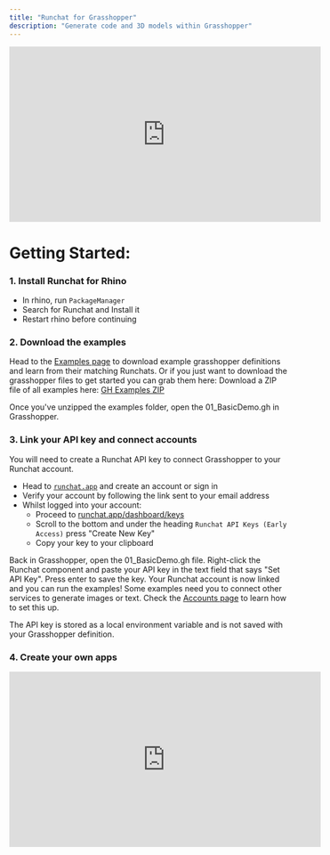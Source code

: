 ```yaml
---
title: "Runchat for Grasshopper"
description: "Generate code and 3D models within Grasshopper"
---
```


<iframe
  width="560"
  height="315"
  src="https://www.youtube.com/embed/4_erw_cKbGg"
  title="YouTube video player"
  frameborder="0"
  allow="accelerometer; autoplay; clipboard-write; encrypted-media; gyroscope; picture-in-picture"
  allowfullscreen
></iframe>

# Getting Started:

### 1. Install Runchat for Rhino

- In rhino, run `PackageManager`
- Search for Runchat and Install it
- Restart rhino before continuing

### 2. Download the examples

Head to the [Examples page](/node-reference/plugins/examples) to download example grasshopper definitions and learn from their matching Runchats. 
Or if you just want to download the grasshopper files to get started you can grab them here: 
<Info>
  Download a ZIP file of all examples here:
  <a href="https://storage.runchat.app/gh-examples.zip">GH Examples ZIP</a>
</Info>

Once you've unzipped the examples folder, open the 01_BasicDemo.gh in Grasshopper.

### 3. Link your API key and connect accounts 

You will need to create a Runchat API key to connect Grasshopper to your Runchat account. 

- Head to [`runchat.app`](http://runchat.app) and create an account or sign in
- Verify your account by following the link sent to your email address
- Whilst logged into your account:
  - Proceed to [runchat.app/dashboard/keys](http://runchat.app/dashboard/keys)
  - Scroll to the bottom and under the heading `Runchat API Keys (Early Access)` press "Create New Key"
  - Copy your key to your clipboard

Back in Grasshopper, open the 01_BasicDemo.gh file. Right-click the Runchat component and paste your API key in the text field that says "Set API Key".
Press enter to save the key. Your Runchat account is now linked and you can run the examples! Some examples need you to connect other services to 
generate images or text. Check the [Accounts page](/accounts) to learn how to set this up. 

<Check>
  The API key is stored as a local environment variable and is not saved with
  your Grasshopper definition.
</Check>

### 4. Create your own apps

<iframe
  width="560"
  height="315"
  src="https://www.youtube.com/embed/OLztW4V04jw"
  title="YouTube video player"
  frameborder="0"
  allow="accelerometer; autoplay; clipboard-write; encrypted-media; gyroscope; picture-in-picture"
  allowfullscreen
></iframe>